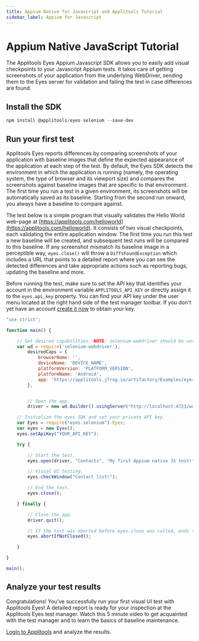 ```yaml
---
title: Appium Native for Javascript and Applitools Tutorial
sidebar_label: Appium for Javascript
---
```



# Appium Native JavaScript Tutorial
The Applitools Eyes Appium Javascript SDK allows you to easily add visual checkpoints to your Javascript Appium tests. It takes care of getting screenshots of your application from the underlying WebDriver, sending them to the Eyes server for validation and failing the test in case differences are found.

## Install the SDK
```js
npm install @applitools/eyes-selenium --save-dev
```


## Run your first test
Applitools Eyes reports differences by comparing screenshots of your application with baseline images that define the expected appearance of the application at each step of the test. By default, the Eyes SDK detects the environment in which the application is running (namely, the operating system, the type of browser and its viewport size) and compares the screenshots against baseline images that are specific to that environment. The first time you run a test in a given environment, its screenshots will be automatically saved as its baseline. Starting from the second run onward, you always have a baseline to compare against.

The test below is a simple program that visually validates the Hello World web-page at [https://applitools.com/helloworld](https://applitools.com/helloworld). It consists of two visual checkpoints, each validating the entire application window. The first time you run this test a new baseline will be created, and subsequent test runs will be compared to this baseline. If any screenshot mismatch its baseline image in a perceptible way, `eyes.close()` will throw a `DiffsFoundException` which includes a URL that points to a detailed report where you can see the detected differences and take appropriate actions such as reporting bugs, updating the baseline and more.

Before running the test, make sure to set the API key that identifies your account in the environment variable `APPLITOOLS_API_KEY` or directly assign it to the `eyes.api_key` property. You can find your API key under the user menu located at the right hand side of the test manager toolbar. If you don't yet have an account [create it now](https://applitools.com/sign-up) to obtain your key.

```js
"use strict";

function main() {

    // Set desired capabilities. NOTE: selenium-webdriver should be version 3.x to be compatible with eyes.selenium
    var wd = require('selenium-webdriver'),
        desiredCaps = {
            browserName: '',
            deviceName: 'DEVICE_NAME',
            platformVersion: 'PLATFORM_VERSION',
            platformName: 'Android',
            app: 'https://applitools.jfrog.io/artifactory/Examples/eyes-hello-world.apk'
        },


        // Open the app.
        driver = new wd.Builder().usingServer("http://localhost:4723/wd/hub").withCapabilities(desiredCaps).build();

    // Initialize the eyes SDK and set your private API key.
    var Eyes = require("eyes.selenium").Eyes;
    var eyes = new Eyes();
    eyes.setApiKey("YOUR_API_KEY");

    try {

        // Start the test.
        eyes.open(driver, "Contacts", "My first Appium native JS test!");

        // Visual UI testing.
        eyes.checkWindow("Contact list!");

        // End the test.
        eyes.close();

    } finally {

        // Close the app.
        driver.quit();

        // If the test was aborted before eyes.close was called, ends the test as aborted.
        eyes.abortIfNotClosed();

    }

}

main();
```


## Analyze your test results
Congratulations! You've successfully run your first visual UI test with Applitools Eyes! A detailed report is ready for your inspection at the Applitools Eyes test manager. Watch this 5 minute video to get acquainted with the test manager and to learn the basics of baseline maintenance.

[Login to Applitools](https://applitools.com/users/login) and analyze the results.
<PartialOutro/>